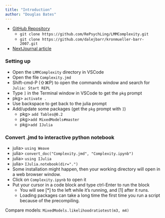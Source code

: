 ```yaml
---
title: "Introduction"
author: "Douglas Bates"
---
```


* [GitHub Repository](https://github.com/RePsychLing/LMMComplexity)
    - `git clone https://github.com/RePsychLing/LMMComplexity.git`
    - `git clone https://github.com/dalejbarr/kronmueller-barr-2007.git`
* [NextJournal article](https://nextjournal.com/dmbates/complexity-in-fitting-linear-mixed-models/)

### Setting up

* Open the `LMMComplexity` directory in VSCode
* Open the file `Complexity.jmd`
* Shift-cmd-P (&#8679;&#8984;P) to open the commands window and search for `Julia: Start REPL`
* Type `]` in the Terminal window in VSCode to get the `pkg` prompt
* pkg> `activate .`
* Use backspace to get back to the julia prompt
* Add/update some packages (get the `pkg` prompt with `]`)
    - pkg> `add Tables@0.2`
    - pkg>`add MixedModels#master`
    - pkg>`add IJulia`

### Convert .jmd to interactive python notebook

* julia> `using Weave`
* julia> `convert_doc("Complexity.jmd", "Complexity.ipynb")`
* julia> `using IJulia`
* julia> `IJulia.notebook(dir=".")`
* Some installation might happen, then your working directory will open in a web browser window. 
* Click on `Complexity.ipynb` to open it
* Put your cursor in a code block and type ctrl-Enter to run the block
    - You will see [*] to the left while it's running, and [1] after it runs.
    - Loading packages can take a long time the first time you run a script because of the precompiling.

Compare models: `MixedModels.likelihoodratiotest(m3, m4)`
